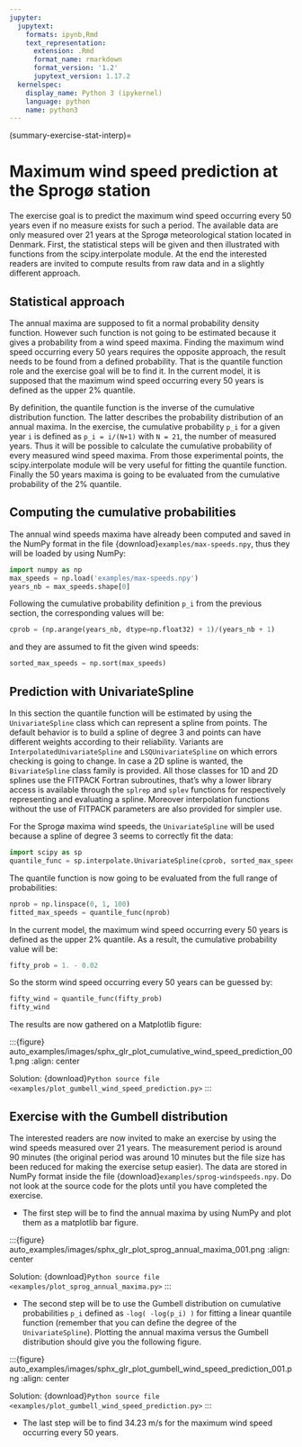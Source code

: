 ```yaml
---
jupyter:
  jupytext:
    formats: ipynb,Rmd
    text_representation:
      extension: .Rmd
      format_name: rmarkdown
      format_version: '1.2'
      jupytext_version: 1.17.2
  kernelspec:
    display_name: Python 3 (ipykernel)
    language: python
    name: python3
---
```


(summary-exercise-stat-interp)=

# Maximum wind speed prediction at the Sprogø station

The exercise goal is to predict the maximum wind speed occurring every
50 years even if no measure exists for such a period. The available
data are only measured over 21 years at the Sprogø meteorological
station located in Denmark. First, the statistical steps will be given
and then illustrated with functions from the scipy.interpolate module.
At the end the interested readers are invited to compute results from
raw data and in a slightly different approach.

## Statistical approach

The annual maxima are supposed to fit a normal probability density
function. However such function is not going to be estimated because
it gives a probability from a wind speed maxima. Finding the maximum wind
speed occurring every 50 years requires the opposite approach, the result
needs to be found from a defined probability. That is the quantile function
role and the exercise goal will be to find it. In the current model,
it is supposed that the maximum wind speed occurring every 50 years is
defined as the upper 2% quantile.

By definition, the quantile function is the inverse of the cumulative
distribution function. The latter describes the probability distribution
of an annual maxima. In the exercise, the cumulative probability `p_i`
for a given year `i` is defined as `p_i = i/(N+1)` with `N = 21`,
the number of measured years. Thus it will be possible to calculate
the cumulative probability of every measured wind speed maxima.
From those experimental points, the scipy.interpolate module will be
very useful for fitting the quantile function. Finally the 50 years
maxima is going to be evaluated from the cumulative probability
of the 2% quantile.

## Computing the cumulative probabilities

The annual wind speeds maxima have already been computed and saved in
the NumPy format in the file {download}`examples/max-speeds.npy`, thus they will be loaded
by using NumPy:

```python
import numpy as np
max_speeds = np.load('examples/max-speeds.npy')
years_nb = max_speeds.shape[0]
```

Following the cumulative probability definition `p_i` from the previous
section, the corresponding values will be:

```python
cprob = (np.arange(years_nb, dtype=np.float32) + 1)/(years_nb + 1)
```

and they are assumed to fit the given wind speeds:

```python
sorted_max_speeds = np.sort(max_speeds)
```

## Prediction with UnivariateSpline

In this section the quantile function will be estimated by using the
`UnivariateSpline` class which can represent a spline from points. The
default behavior is to build a spline of degree 3 and points can
have different weights according to their reliability. Variants are
`InterpolatedUnivariateSpline` and `LSQUnivariateSpline` on which
errors checking is going to change. In case a 2D spline is wanted,
the `BivariateSpline` class family is provided. All those classes
for 1D and 2D splines use the FITPACK Fortran subroutines, that's why a
lower library access is available through the `splrep` and `splev`
functions for respectively representing and evaluating a spline.
Moreover interpolation functions without the use of FITPACK parameters
are also provided for simpler use.

For the Sprogø maxima wind speeds, the `UnivariateSpline` will be
used because a spline of degree 3 seems to correctly fit the data:

```python
import scipy as sp
quantile_func = sp.interpolate.UnivariateSpline(cprob, sorted_max_speeds)
```

The quantile function is now going to be evaluated from the full range
of probabilities:

```python
nprob = np.linspace(0, 1, 100)
fitted_max_speeds = quantile_func(nprob)
```

In the current model, the maximum wind speed occurring every 50 years is
defined as the upper 2% quantile. As a result, the cumulative probability
value will be:

```python
fifty_prob = 1. - 0.02
```

So the storm wind speed occurring every 50 years can be guessed by:

```python
fifty_wind = quantile_func(fifty_prob)
fifty_wind
```

The results are now gathered on a Matplotlib figure:

:::{figure} auto_examples/images/sphx_glr_plot_cumulative_wind_speed_prediction_001.png
:align: center

Solution: {download}`Python source file <examples/plot_gumbell_wind_speed_prediction.py>`
:::

## Exercise with the Gumbell distribution

The interested readers are now invited to make an exercise by using the wind
speeds measured over 21 years. The measurement period is around 90 minutes (the
original period was around 10 minutes but the file size has been reduced for
making the exercise setup easier). The data are stored in NumPy format inside
the file {download}`examples/sprog-windspeeds.npy`. Do not look at
the source code for the plots
until you have completed the exercise.

- The first step will be to find the annual maxima by using NumPy
  and plot them as a matplotlib bar figure.

:::{figure} auto_examples/images/sphx_glr_plot_sprog_annual_maxima_001.png
:align: center

Solution: {download}`Python source file <examples/plot_sprog_annual_maxima.py>`
:::

- The second step will be to use the Gumbell distribution on cumulative
  probabilities `p_i` defined as `-log( -log(p_i) )` for fitting
  a linear quantile function (remember that you can define the degree
  of the `UnivariateSpline`). Plotting the annual maxima versus the
  Gumbell distribution should give you the following figure.

:::{figure} auto_examples/images/sphx_glr_plot_gumbell_wind_speed_prediction_001.png
:align: center

Solution: {download}`Python source file <examples/plot_gumbell_wind_speed_prediction.py>`
:::

- The last step will be to find 34.23 m/s for the maximum wind speed
  occurring every 50 years.
